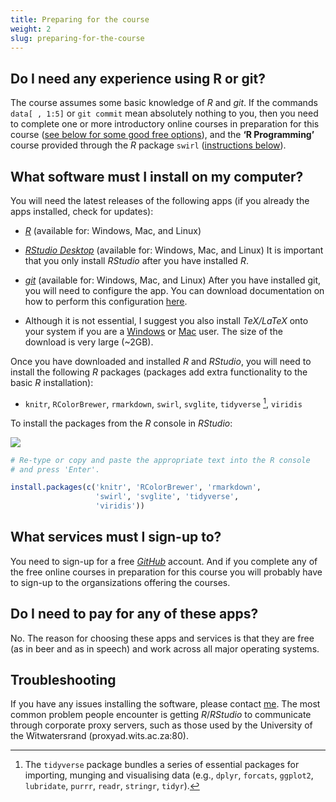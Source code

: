 ```yaml
---
title: Preparing for the course
weight: 2
slug: preparing-for-the-course
---
```


## Do I need any experience using R or git?

The course assumes some basic knowledge of _R_ and _git_. If the commands `data[ , 1:5]` or `git commit` mean absolutely nothing to you, then you need to complete one or more introductory online courses in preparation for this course ([see below for some good free options](#Free courses)), and the **'R Programming'** course provided through the _R_ package `swirl` ([instructions below](#Swirl)).

## What software must I install on my computer?

You will need the latest releases of the following apps (if you already the apps installed, check for updates):

- [_R_](//cran.r-project.org){ target="_blank" } (available for: Windows, Mac, and Linux)

- [_RStudio Desktop_](//www.rstudio.com/products/rstudio/download/){ target="_blank" } (available for: Windows, Mac, and Linux) It is important that you only install _RStudio_ after you have installed _R_.

- [_git_](//git-scm.com/downloads){ target="_blank" } (available for: Windows, Mac, and Linux) After you have installed git, you will need to configure the app. You can download documentation on how to perform this configuration [here](https://www.dropbox.com/s/fdx3dgw4507m58l/configuring-git.pdf?dl=1).

- Although it is not essential, I suggest you also install _TeX/LaTeX_ onto your system if you are a [Windows](https://miktex.org/download){ target="_blank" } or [Mac](http://www.tug.org/mactex/downloading.html){ target="_blank" } user. The size of the download is very large (~2GB).

Once you have downloaded and installed _R_ and _RStudio_, you will need to install the following _R_ packages (packages add extra functionality to the basic _R_ installation):

- `knitr`, `RColorBrewer`, `rmarkdown`, `swirl`, `svglite`, `tidyverse` [^1], `viridis` 

[^1]: The `tidyverse` package bundles a series of essential packages for importing, munging and visualising data (e.g., `dplyr`, `forcats`, `ggplot2`, `lubridate`, `purrr`, `readr`, `stringr`, `tidyr`).

To install the packages from the _R_ console in _RStudio_:

![](img/rconsole.png)

```r
# Re-type or copy and paste the appropriate text into the R console 
# and press 'Enter'.

install.packages(c('knitr', 'RColorBrewer', 'rmarkdown', 
                   'swirl', 'svglite', 'tidyverse', 
                   'viridis'))
```

## What services must I sign-up to?

You need to sign-up for a free [_GitHub_](https://github.com){ target="_blank" } account. And if you complete any of the free online courses in preparation for this course you will probably have to sign-up to the organsizations offering the courses. 

## Do I need to pay for any of these apps?

No. The reason for choosing these apps and services is that they are free (as in beer and as in speech) and work across all major operating systems.

## Troubleshooting 

If you have any issues installing the software, please contact <a href="mailto:peter.kamerman@gmail.com">me</a>. The most common problem people encounter is getting _R_/_RStudio_ to communicate through corporate proxy servers, such as those used by the University of the Witwatersrand (proxyad.wits.ac.za:80). 
